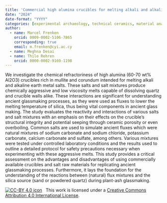 ```yaml
---
title: 'Commercial high alumina crucibles for melting alkali and alkaline earth metal salt mixtures to replicate ancient glass production'
date: "2024"
date-format: "YYYY"
categories: [experimental archaeology, technical ceramics, material analysis]
author: 
  - name: Marcel Frenken
    orcid: 0009-0002-5106-7865
    corresponding: true
    email: m.frenken@cyi.ac.cy
  - name: Meghna Desai
  - name: Thilo Rehren
    orcid: 0000-0002-9169-1198
---
```


We investigate the chemical refractoriness of high alumina (60-70 wt% Al2O3) crucibles rich in mullite and corundum intended for melting alkali and alkaline earth metal salts. These salts and salt mixtures produce chemically aggressive and low viscosity melts capable of dissolving quartz and crucible walls alike. These interactions are significant for understanding ancient glassmaking processes, as they were used as fluxes to lower the melting temperature of silica, thus being vital components in ancient glass making. 
The study evaluates the reactivity and interactions of various salts and salt mixtures with an emphasis on their effects on the crucible’s structural integrity and potential seeping through ceramic porosity or even overboiling. Common salts are used to simulate ancient fluxes which were natural mixtures of sodium carbonate and sodium chloride, potassium carbonate, calcium carbonate and sulfate, among others. Various mixtures were tested under controlled laboratory conditions and the results used to outline a detailed protocol for safety precautions necessary when experimenting with these aggressive melts. This study provides a critical assessment on the advantages and disadvantages of using commercially available crucibles and salt raw materials for replicating ancient glassmaking processes. Furthermore, it lays the foundation for the understanding of the reactions between (natural) flux mixtures and the silica source (sand or powdered quartz) during plant-ash glassmaking.

[![CC-BY 4.0 icon](https://i.creativecommons.org/l/by/4.0/88x31.png)](http://creativecommons.org/licenses/by/4.0/)&nbsp;&nbsp; This work is licensed under a [Creative Commons Attribution 4.0 International License](https://creativecommons.org/licenses/by/4.0/). 
